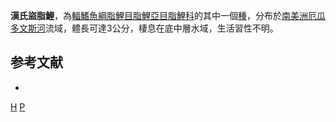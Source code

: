 {{Speciesbox 
| taxon = Phenacobrycon henni
| status = NE
| status_system = IUCN3.1
| authority =  [[Eigenmann|Eigenmann]], 1914
| synonyms = *''Bryconamericus henni''<br /><small>Eigenmann, 1914</small>
}}
'''漢氏盜脂鯉'''，為[[輻鰭魚綱|輻鰭魚綱]][[脂鯉目|脂鯉目]][[脂鯉亞目|脂鯉亞目]][[脂鯉科|脂鯉科]]的其中一個[[種|種]]，分布於[[南美洲|南美洲]][[厄瓜多|厄瓜多]][[文斯河|文斯河]]流域，體長可達3公分，棲息在底中層水域，生活習性不明。

==参考文献==
{{refbegin}}
*{{FishBase_species|genus=Phenacobrycon|species=henni |year=2014|month=1}}
{{refend}}

{{Taxonbar|from=Q3762276}}

[[Category:盜脂鯉屬|H]]
[[Category:1914年描述的魚類|P]]

{{魚類小作品}}